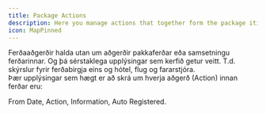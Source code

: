 ```yaml
---
title: Package Actions
description: Here you manage actions that together form the package itinerary. Especially information regarding reports for travel providers like hotels, flights, and tour guides.
icon: MapPinned
---
```



Ferðaaðgerðir halda utan um aðgerðir pakkaferðar eða samsetningu ferðarinnar.  Og þá sérstaklega upplýsingar sem kerfið getur veitt.  T.d. skýrslur fyrir ferðabirgja eins og hótel, flug og fararstjóra.  
Þær upplýsingar sem hægt er að skrá um hverja aðgerð (Action) innan ferðar eru:

From Date, Action, Information, Auto Registered.

